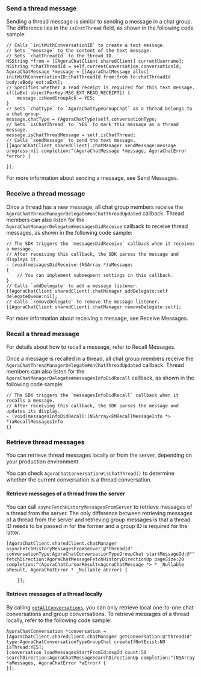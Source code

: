 <PlatformWrapper platform="ios">

### Send a thread message

Sending a thread message is similar to sending a message in a chat group. The difference lies in the `isChatThread` field, as shown in the following code sample:

```objc
// Calls `initWithConversationID` to create a text message. 
// Sets `*message` to the content of the text message.
// Sets `chatThreadId` to the thread ID.
NSString *from = [[AgoraChatClient sharedClient] currentUsername];
NSString *chatThreadId = self.currentConversation.conversationId;
AgoraChatMessage *message = [[AgoraChatMessage alloc] initWithConversationID:chatThreadId from:from to:chatThreadId body:aBody ext:aExt];
// Specifies whether a read receipt is required for this text message.
if([aExt objectForKey:MSG_EXT_READ_RECEIPT]) {
    message.isNeedGroupAck = YES;
}
// Sets `chatType` to `AgoraChatTypeGroupChat` as a thread belongs to a chat group.
message.chatType = (AgoraChatType)self.conversationType;
// Sets `isChatThread` to `YES` to mark this message as a thread message.
message.isChatThreadMessage = self.isChatThread;
// Calls `sendMessage` to send the text message.
[[AgoraChatClient sharedClient].chatManager sendMessage:message progress:nil completion:^(AgoraChatMessage *message, AgoraChatError *error) {

}];
```

For more information about sending a message, see <Link to="/agora-chat/client-api/messages/send-receive-messages#send-a-text-message">Send Messages</Link>.


### Receive a thread message

Once a thread has a new message, all chat group members receive the `AgoraChatThreadManagerDelegate#onChatThreadUpdated` callback. Thread members can also listen for the `AgoraChatManagerDelegate#messagesDidReceive` callback to receive thread messages, as shown in the following code sample:

```objc
// The SDK triggers the `messagesDidReceive` callback when it receives a message.
// After receiving this callback, the SDK parses the message and displays it.
- (void)messagesDidReceive:(NSArray *)aMessages
{
    // You can implement subsequent settings in this callback.
}
// Calls `addDelegate` to add a message listener.
[[AgoraChatClient sharedClient].chatManager addDelegate:self delegateQueue:nil];
// Calls `removeDelegate` to remove the message listener.
[[AgoraChatClient sharedClient].chatManager removeDelegate:self];
```

For more information about receiving a message, see <Link to="/agora-chat/client-api/messages/send-receive-messages#receive-a-message">Receive Messages</Link>.


### Recall a thread message

For details about how to recall a message, refer to <Link to="/agora-chat/client-api/messages/send-receive-messages#recall-a-message">Recall Messages</Link>.

Once a message is recalled in a thread, all chat group members receive the `AgoraChatThreadManagerDelegate#onChatThreadUpdated` callback. Thread members can also listen for the `AgoraChatManagerDelegate#messagesInfoDidRecall` callback, as shown in the following code sample:

```objc
// The SDK triggers the `messagesInfoDidRecall` callback when it recalls a message.
// After receiving this callback, the SDK parses the message and updates its display.
- (void)messagesInfoDidRecall:(NSArray<EMRecallMessageInfo *> *)aRecallMessagesInfo
{}
```

### Retrieve thread messages

You can retrieve thread messages locally or from the server, depending on your production environment.

You can check `AgoraChatConversation#isChatThread()` to determine whether the current conversation is a thread conversation.

#### Retrieve messages of a thread from the server

You can call `asyncFetchHistoryMessagesFromServer` to retrieve messages of a thread from the server. The only difference between retrieving messages of a thread from the server and retrieving group messages is that a thread ID needs to be passed in for the former and a group ID is required for the latter.

```objc
[AgoraChatClient.sharedClient.chatManager asyncFetchHistoryMessagesFromServer:@"threadId" conversationType:AgoraChatConversationTypeGroupChat startMessageId:@"" fetchDirection:AgoraChatMessageFetchHistoryDirectionUp pageSize:20 completion:^(AgoraChatCursorResult<AgoraChatMessage *> * _Nullable aResult, AgoraChatError * _Nullable aError) {

    }];
```
#### Retrieve messages of a thread locally

By calling [`getAllConversations`](/agora-chat/client-api/messages/manage-messages#retrieve-conversations), you can only retrieve local one-to-one chat conversations and group conversations. To retrieve messages of a thread locally, refer to the following code sample:
```objc
AgoraChatConversation *conversation = [AgoraChatClient.sharedClient.chatManager getConversation:@"threadId" type:AgoraChatConversationTypeGroupChat createIfNotExist:NO isThread:YES];
[conversation loadMessagesStartFromId:msgId count:50 searchDirection:AgoraChatMessageSearchDirectionUp completion:^(NSArray *aMessages, AgoraChatError *aError) {
}];
```

</PlatformWrapper>
